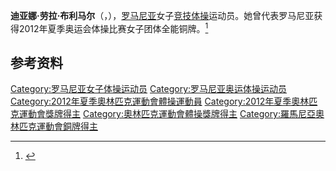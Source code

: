 {{NoteTA|G1=Sports}}
'''迪亚娜·劳拉·布利马尔'''（{{lang-ro|Diana Laura Bulimar}}，{{bd|1995年|8月22日||}}），[[罗马尼亚|罗马尼亚]]女子[[竞技体操|竞技体操]]运动员。她曾代表罗马尼亚获得2012年夏季奥运会体操比赛女子团体全能铜牌。<ref>{{Cite web|title=Diana Laura BULIMAR|url=https://www.olympic.org/diana-laura-bulimar|accessdate=2021-04-03|work=International Olympic Committee}}</ref>

== 参考资料 ==
{{reflist}}

{{Authority control}}
{{DEFAULTSORT:Bulimar, Diana}}
[[Category:罗马尼亚女子体操运动员|Category:罗马尼亚女子体操运动员]]
[[Category:罗马尼亚奥运体操运动员|Category:罗马尼亚奥运体操运动员]]
[[Category:2012年夏季奧林匹克運動會體操運動員|Category:2012年夏季奧林匹克運動會體操運動員]]
[[Category:2012年夏季奧林匹克運動會獎牌得主|Category:2012年夏季奧林匹克運動會獎牌得主]]
[[Category:奧林匹克運動會體操獎牌得主|Category:奧林匹克運動會體操獎牌得主]]
[[Category:羅馬尼亞奧林匹克運動會銅牌得主|Category:羅馬尼亞奧林匹克運動會銅牌得主]]